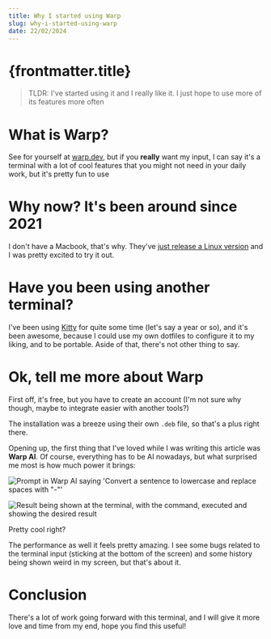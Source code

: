 ```yaml
---
title: Why I started using Warp
slug: why-i-started-using-warp
date: 22/02/2024
---
```



# {frontmatter.title}

> TLDR: I've started using it and I really like it. I just hope to use more of
> its features more often

# What is Warp?

See for yourself at [warp.dev](https://www.warp.dev/), but if you **really**
want my input, I can say it's a terminal with a lot of cool features that you
might not need in your daily work, but it's pretty fun to use

# Why now? It's been around since 2021

I don't have a Macbook, that's why. They've [just release a Linux version](https://www.warp.dev/blog/warp-for-linux) and I was pretty excited to try it out.

# Have you been using another terminal?

I've been using [Kitty](https://sw.kovidgoyal.net/kitty/) for quite some time
(let's say a year or so), and it's been awesome, because I could use my own
dotfiles to configure it to my liking, and to be portable. Aside of that,
there's not other thing to say.

# Ok, tell me more about Warp

First off, it's free, but you have to create an account (I'm not sure why
though, maybe to integrate easier with another tools?)

The installation was a breeze using their own `.deb` file, so that's a plus
right there.

Opening up, the first thing that I've loved while I was writing this article was **Warp AI**. Of course,
everything has to be AI nowadays, but what surprised me most is how much
power it brings:

![Prompt in Warp AI saying 'Convert a sentence to lowercase and replace spaces
with "-"'](/images/warp_first_time/prompt.png)

![Result being shown at the terminal, with the command, executed and showing the desired result](/images/warp_first_time/result.png)

Pretty cool right?

The performance as well it feels pretty amazing. I see some bugs related to the
terminal input (sticking at the bottom of the screen) and some history being
shown weird in my screen, but that's about it.

# Conclusion

There's a lot of work going forward with this terminal, and I will give it more
love and time from my end, hope you find this useful!


